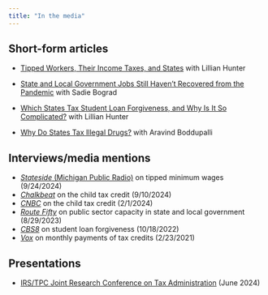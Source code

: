 ```yaml
---
title: "In the media"
---
```


::: {.panel-tabset}

## Short-form articles

-   [Tipped Workers, Their Income Taxes, and States](https://taxpolicycenter.org/taxvox/tipped-workers-their-income-taxes-and-states) with Lillian Hunter
<!-- ```{=html} -->
<!-- <center><img src="https://taxpolicycenter.org/sites/default/files/tips_f1_0.png" width=50% scrolling="no"></img></center> -->
<!-- ``` -->

-   [State and Local Government Jobs Still Haven’t Recovered from the Pandemic](https://taxpolicycenter.org/taxvox/state-and-local-government-jobs-still-havent-recovered-pandemic) with Sadie Bograd
<!-- ```{=html} -->
<!-- <center><img src="https://taxpolicycenter.org/sites/default/files/sl_and_nonfarm_employment_since_march2020.png" width=50% scrolling="no"></img></center> -->
<!-- ``` -->

-   [Which States Tax Student Loan Forgiveness, and Why Is It So Complicated?](https://taxpolicycenter.org/taxvox/which-states-tax-student-loan-forgiveness-and-why-it-so-complicated) with Lillian Hunter
<!-- ```{=html} -->
<!-- <center><img src="https://taxpolicycenter.org/sites/default/files/cancellation_tile_map.png" width=50% scrolling="no"></img></center> -->
<!-- ``` -->

-   [Why Do States Tax Illegal Drugs?](https://taxpolicycenter.org/taxvox/why-do-states-tax-illegal-drugs) with Aravind Boddupalli
<!-- ```{=html} -->
<!-- <center><img src="https://thumbnails.texastribune.org/sU0dwTw_-v-ofzRnaCNGEM5a69Q=/850x570/smart/filters:format(webp):quality(75)/https://static.texastribune.org/media/images/2016/01/28/marijuana_stamps.jpg" width=50% scrolling="no"></img></center> -->
<!-- ``` -->

## Interviews/media mentions
* [*Stateside* (Michigan Public Radio)](https://www.michiganpublic.org/show/stateside/2024-09-24/stateside-tuesday-sept-24-2024) on tipped minimum wages (9/24/2024)
* [*Chalkbeat*](https://www.chalkbeat.org/2024/09/10/why-expanding-the-child-tax-credit-would-help-kids-at-school/) on the child tax credit (9/10/2024)
* [*CNBC*](https://www.cnbc.com/2024/02/01/child-tax-credit-expansion-could-benefit-millions-of-families.html) on the child tax credit (2/1/2024)
* [*Route Fifty*](https://www.route-fifty.com/management/2023/08/public-sector-workers-needed-lots-workers-needed/389836/) on public sector capacity in state and local government (8/29/2023)
* [*CBS8*](https://www.cbs8.com/article/money/california-lawmakers-student-debt-relief-taxed/103-8c54394a-3ed6-410e-a61a-251023db1745) on student loan forgiveness (10/18/2022)
* [*Vox*](https://www.vox.com/future-perfect/22280404/mitt-romney-child-allowance-tax-credit-biden) on monthly payments of tax credits (2/23/2021)

## Presentations
* [IRS/TPC Joint Research Conference on Tax Administration](https://youtu.be/A7HaVQomH_0?t=3480) (June 2024) 

:::